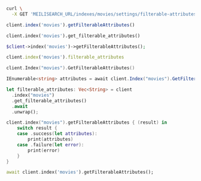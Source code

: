 <CodeGroup>

```bash cURL
curl \
  -X GET 'MEILISEARCH_URL/indexes/movies/settings/filterable-attributes'
```

```javascript JS
client.index('movies').getFilterableAttributes()
```

```python Python
client.index('movies').get_filterable_attributes()
```

```php PHP
$client->index('movies')->getFilterableAttributes();
```

```ruby Ruby
client.index('movies').filterable_attributes
```

```go Go
client.Index("movies").GetFilterableAttributes()
```

```csharp C#
IEnumerable<string> attributes = await client.Index("movies").GetFilterableAttributesAsync();
```

```rust Rust
let filterable_attributes: Vec<String> = client
  .index("movies")
  .get_filterable_attributes()
  .await
  .unwrap();
```

```swift Swift
client.index("movies").getFilterableAttributes { (result) in
    switch result {
    case .success(let attributes):
        print(attributes)
    case .failure(let error):
        print(error)
    }
}
```

```dart Dart
await client.index('movies').getFilterableAttributes();
```
</CodeGroup>